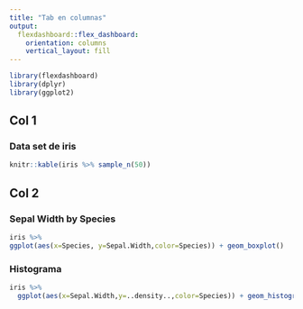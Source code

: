 ```yaml
---
title: "Tab en columnas"
output: 
  flexdashboard::flex_dashboard:
    orientation: columns
    vertical_layout: fill
---
```


```r
library(flexdashboard)
library(dplyr)
library(ggplot2)
```


Col 1
-----------------------

### Data set de iris
```r
knitr::kable(iris %>% sample_n(50))
```


Col 2 {.tabset}
-----------------------

### Sepal Width by Species
```r
iris %>%
ggplot(aes(x=Species, y=Sepal.Width,color=Species)) + geom_boxplot()
```

### Histograma

```r
iris %>%
  ggplot(aes(x=Sepal.Width,y=..density..,color=Species)) + geom_histogram() + geom_density() + facet_wrap(.~Species) 
```

